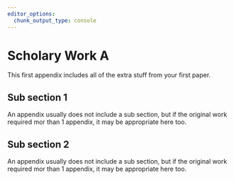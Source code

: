 ```yaml
---
editor_options: 
  chunk_output_type: console
---
```


# Scholary Work A {#a-appendix}

This first appendix includes all of the extra stuff from your first paper.

## Sub section 1

An appendix usually does not include a sub section, but if the original work required mor than 1 appendix, it may be appropriate here too.

## Sub section 2

An appendix usually does not include a sub section, but if the original work required mor than 1 appendix, it may be appropriate here too.